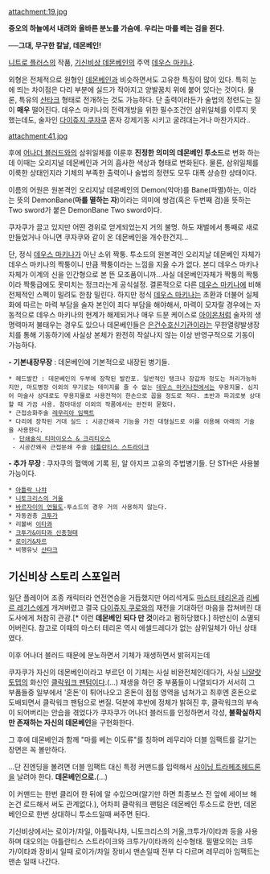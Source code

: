 attachment:19.jpg

'''증오의 하늘에서 내려와'''
'''올바른 분노를 가슴에.'''
'''우리는 마를 베는 검을 쥔다.'''

'''──그대, 무구한 칼날, 데몬베인!'''

[[니트로 플러스]]의 작품, [[기신비상 데몬베인]]의 주역 [[데우스 마키나]].

외형은 전체적으로 원형인 [[데몬베인]]과 비슷하면서도 고유한 특징이 많이 있다. 
특히 눈에 띄는 차이점은 다리 부분에 실드가 작아지고 양발꿈치 위에 붙어 있다는 것이다. 물론, 특유의 [[샨타크]] 형태로 전개하는 것도 가능하다.
단 출력이라든가 술법의 정련도는 질이 '''매우''' 떨어진다.
데우스 마키나의 전력개방을 위한 필수조건인 삼위일체를 이루지 못했는데도, 술자인 [[다이쥬지 쿠자쿠]] 혼자 강제기동 시키고 굴려대는거나 마찬가지라..

attachment:41.jpg

후에 [[어나더 블러드]]와의 삼위일체를 이룬후 '''진정한 의미의 데몬베인 투소드'''로 변화 하는데 이때는 오리지널 데몬베인과 거의 흡사한 색상과 형태로 변화된다. 물론, 삼위일체를 이룩한 상태인지라 기체의 부족한 출력이나 술법의 정련도 모두 대폭 상승한 상태이다.

이름의 어원은 원본격인 오리지날 데몬베인의 Demon(악마)를 Bane(파멸)하는, 이라는 뜻의 DemonBane('''마를 멸하는 자''')이라는 의미에 쌍검(혹은 두번째 검)을 뜻하는 Two sword가 붙은 DemonBane Two sword이다.

쿠자쿠가 끌고 있지만 어떤 경위로 얻게되었는지 거의 불명. 하도 재벌에서 통째로 새로 만들었거나 아니면 쿠자쿠와 같이 온 데몬베인을 개수한건지...

단, 정식 [[데우스 마키나]]가 아닌 소위 짝퉁.
투소드의 원본격인 오리지날 데몬베인 자체가 데우스 마키나의 짝퉁이니 만큼 짝퉁이라는 느낌을 지울 수가 없다. 본디 데우스 마키나 자체가 이계의 신을 인간형으로 본 뜬 모조품이니까...사실 데몬베인자체가 짝퉁의 짝퉁이라 짝퉁급에도 못미치는 정크라는게 공식설정. 
결론적으로 다른 [[데우스 마키나]]에 비해 전체적인 스펙이 밀려도 한참 밀린다. 
하지만 정식 [[데우스 마키나]]는 초환과 더불어 실체화에 따르는 마력 부담을 술자 본인이 죄다 부담을 해야해서, 마력이 모자랄 경우에는 자동적으로 데우스 마키나의 현계가 해제되거나 매우 드문 케이스로 [[아이온]]처럼 술자의 생명력마저 불태우는 경우도 있으나 데몬베인들은 [[은건수호신기관]]이라는 무한열량발생장치를 통해 기동하기에 사실상 본체가 완전히 작살나지 않는 이상 반영구적으로 기동이 가능하다.

'''- 기본내장무장''' : 데몬베인에 기본적으로 내장된 병기들.
 * 헤드발칸 : 데몬베인의 두부에 장착된 발칸포. 일반적인 탱크나 장갑차 정도는 처리가능하지만, 마도병장 이외의 무기로는 데미지를 줄 수 없는 [[데우스 마키나]]전에서는 무용지물. 심지어 마술사 상대로도 무용지물로 사용전적이 한손으로 꼽을 정도로 적다. 초반과 파괴로봇 상대할 때 가끔 사용. 참마대성 이외의 작품에서는 완전히 묻혔다.
 * 근접승화주술 [[레무리아 임팩트]]
 * 다리에 장착된 거대 실드 : 시공간왜곡 기능을 가진 대형실드로 이를 이용해 아래의 기술을 사용한다.
  - [[단쇄술식 티마이오스 & 크리티오스]]
  - 시공간왜곡 근접분쇄 주술 [[아틀란티스 스트라이크]]

'''- 추가 무장''' : 쿠자쿠의 혈액에 기록 된, 알 아지프 고유의 주법병기들. 단 STH은 사용불가능이다.
 * [[아틀락 나챠]]
 * [[니토크리스의 거울]]
 * [[바르자이의 언월도]]-투소드의 경우 거의 사용하지 않는다.
 * 자동권총 [[크투가]]
 * 리볼버 [[이타콰]]
 * [[크투가&이타콰 신총형태]]
 * [[로이거&차르]]
 * 비행유닛 [[샨타크]]

== 기신비상 스토리 스포일러 ==
일단 플레이어 조종 캐릭터라 연전연승을 거듭했지만 어리석게도 [[마스터 테리온]]과 [[리베르 레기스]]에게 개겨버렸고 결국 [[다이쥬지 쿠로]]와의 재전을 기대하던 마음을 잡쳐버린 대도사에게 처참히 관광.[* 이런 '''데몬베인 되다 만 것'''이라고 펌하당했다.] 하반신이 소멸되어버린다. 참고로 이때의 마스터 테리온 역시 에셀드레다가 없는 삼위일체가 아닌 상태였다.

이후 어나더 블러드 때문에 분노하면서 기체가 재생하면서 밝혀지는데 
 
쿠자쿠가 자신의 데몬베인이라고 부르던 이 기체는 사실 비완전체인데다가, 사실 [[니알랏토텝]]의 화신인 [[클락워크 팬텀]]이다.(…) 재생을 하던 중 부품들이 나열되다가 서서히 그 부품들중 일부에서 '혼돈'이 튀어나오고 혼돈이 점점 영역을 넘쳐가고 최후엔 혼돈으로 도배되면서 클락워크 팬텀으로 변질. 덕분에 후반에 정체가 밝혀진 후, 클락워크의 부속이 되어버리는 안습을 겪었다가 쿠자쿠가 어나더 블러드를 인정하면서 각성, '''불확실하지만 존재하는 자신의 데몬베인'''을 구현화한다.

그 후에 데몬베인과 함께 "마를 베는 이도류"를 칭하며 레무리아 더블 임팩트를 갈기는 장면은 꼭 볼만하다.

…단 진엔딩을 볼려면 더블 임팩트 대신 특정 커맨드를 입력해서 [[샤이닝 트라페조헤드론]]을 날려야 한다. '''데몬베인으로.'''(…)

이 커맨드는 한번 클리어 한 뒤에 알 수있으며(알기만 하면 최종보스 전 앞에 세이브 해논건 로드해서 써도 관계없다.), 어차피 클락워크 팬텀은 데몬베인 투소드로 한번, 데몬베인으로 한번 상대하니 투소드일때 써주면 된다.

기신비상에서는 로이가/차일, 아틀락나챠, 니토크리스의 거울,크투가/이타콰 등을 사용하며 대오의는 아틀란티스 스트라이크와 크투가/이타콰의 신수형태. 필멸오의는 크투가/이타콰 장비시 일때 로이가/차일 장비시 맨손일때 전부 다 다르며 레무리아 임팩트는 맨손 일때 나간다. 
